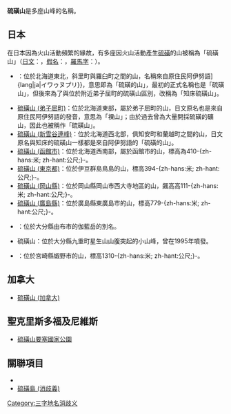 '''硫磺山'''是多座山峰的名稱。

== 日本 ==

在日本因為火山活動頻繁的緣故，有多座因火山活動產生[[硫磺|硫磺]]的山被稱為「硫磺山」（[[日文|日文]]：{{lang|ja|硫黄山}}，[[日文假名|假名]]：{{lang|ja|いおうざん／いおうやま}}，[[日語羅馬字|羅馬字]]：{{lang|ja|Iō-zan／Iō-yama}}）。

* {{Tsl|ja|知床硫黄山|知床硫磺山}}：位於北海道東北，斜里町與羅臼町之間的山，名稱來自原住民阿伊努語]{lang|ja|イワゥヌプリ}}，意思即為「硫磺的山」，最初的正式名稱也是「硫磺山」，但後來為了與位於附近弟子屈町的硫磺山區別，改稱為「知床硫磺山」。
* [[硫磺山_(弟子屈町)|硫磺山 (弟子屈町)]]：位於北海道東部，屬於弟子屈町的山，日文原名{{lang|ja|アトサヌプリ}}也是來自原住民阿伊努語的發音，意思為「裸山」；由於過去曾為大量開採硫磺的礦山，因此也被稱作「硫磺山」。
* [[硫磺山_(新雪谷連峰)|硫磺山 (新雪谷連峰)]]：位於北海道西北部，俱知安町和蘭越町之間的山，日文原名與知床的硫磺山一樣都是來自阿伊努語的「硫磺的山」。
* [[硫磺山_(函館市)|硫磺山 (函館市)]]：位於北海道西南部，屬於函館市的山，標高為410-{zh-hans:米; zh-hant:公尺;}-。
* [[硫磺山_(東京都)|硫磺山 (東京都)]]：位於伊豆群島鳥島的山，標高394-{zh-hans:米; zh-hant:公尺;}-。
* [[硫磺山_(岡山縣)|硫磺山 (岡山縣)]]：位於岡山縣岡山市西大寺地區的山，飆高高111-{zh-hans:米; zh-hant:公尺;}-。
* [[硫磺山_(廣島縣)|硫磺山 (廣島縣)]]：位於廣島縣東廣島市的山，標高779-{zh-hans:米; zh-hant:公尺;}-。
* {{Tsl|ja|伽藍岳|伽藍岳|硫磺山}}：位於大分縣由布市的伽藍岳的別名。
* 硫磺山：位於大分縣九重町星生山山腹突起的小山峰，曾在1995年噴發。
* {{Tsl|ja|硫黄山 (宮崎県)|硫磺山 (宮崎縣)}}：位於宮崎縣蝦野市的山，標高1310-{zh-hans:米; zh-hant:公尺;}-。

== 加拿大 ==
* [[硫磺山_(加拿大)|硫磺山 (加拿大)]]

== 聖克里斯多福及尼維斯 ==
* [[硫磺山要塞國家公園|硫磺山要塞國家公園]]

== 關聯項目 ==
* {{Tsl|ja|硫黄岳|硫磺岳}}
* [[硫磺島_(消歧義)|硫磺島 (消歧義)]]

{{消歧義}}
[[Category:三字地名消歧义|Category:三字地名消歧义]]